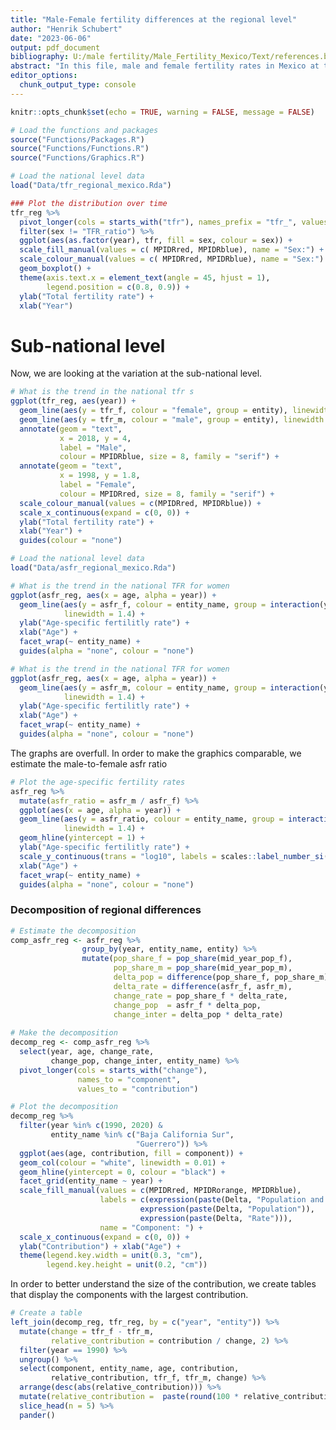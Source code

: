 ```yaml
---
title: "Male-Female fertility differences at the regional level"
author: "Henrik Schubert"
date: "2023-06-06"
output: pdf_document
bibliography: U:/male fertility/Male_Fertility_Mexico/Text/references.bib
abstract: "In this file, male and female fertility rates in Mexico at the regional level are compared. We will use graphical tools, distributional comparison measures, decomposition methods and statistical tests. The comparisons will be both over time, and at the national level "
editor_options: 
  chunk_output_type: console
---
```


```r
knitr::opts_chunk$set(echo = TRUE, warning = FALSE, message = FALSE)

# Load the functions and packages
source("Functions/Packages.R")
source("Functions/Functions.R")
source("Functions/Graphics.R")

# Load the national level data
load("Data/tfr_regional_mexico.Rda")
```


```r
### Plot the distribution over time
tfr_reg %>% 
  pivot_longer(cols = starts_with("tfr"), names_prefix = "tfr_", values_to = "tfr", names_to = "sex") %>% 
  filter(sex != "TFR_ratio") %>% 
  ggplot(aes(as.factor(year), tfr, fill = sex, colour = sex)) +
  scale_fill_manual(values = c( MPIDRred, MPIDRblue), name = "Sex:") +
  scale_colour_manual(values = c( MPIDRred, MPIDRblue), name = "Sex:") +
  geom_boxplot() +
  theme(axis.text.x = element_text(angle = 45, hjust = 1),
        legend.position = c(0.8, 0.9)) +
  ylab("Total fertility rate") +
  xlab("Year")
```


# Sub-national level
Now, we are looking at the variation at the sub-national level.

```r
# What is the trend in the national tfr s
ggplot(tfr_reg, aes(year)) +
  geom_line(aes(y = tfr_f, colour = "female", group = entity), linewidth = 1.4, alpha = 0.5) +
  geom_line(aes(y = tfr_m, colour = "male", group = entity), linewidth = 1.4, alpha = 0.5) +
  annotate(geom = "text",
           x = 2018, y = 4, 
           label = "Male", 
           colour = MPIDRblue, size = 8, family = "serif") +
  annotate(geom = "text",
           x = 1998, y = 1.8,
           label = "Female",
           colour = MPIDRred, size = 8, family = "serif") +
  scale_colour_manual(values = c(MPIDRred, MPIDRblue)) +
  scale_x_continuous(expand = c(0, 0)) +
  ylab("Total fertility rate") +
  xlab("Year") +
  guides(colour = "none")
```


```r
# Load the national level data
load("Data/asfr_regional_mexico.Rda")

# What is the trend in the national TFR for women
ggplot(asfr_reg, aes(x = age, alpha = year)) +
  geom_line(aes(y = asfr_f, colour = entity_name, group = interaction(year, entity)),
            linewidth = 1.4) +
  ylab("Age-specific fertilitly rate") +
  xlab("Age") +
  facet_wrap(~ entity_name) +
  guides(alpha = "none", colour = "none")
```


```r
# What is the trend in the national TFR for women
ggplot(asfr_reg, aes(x = age, alpha = year)) +
  geom_line(aes(y = asfr_m, colour = entity_name, group = interaction(year, entity)),
            linewidth = 1.4) +
  ylab("Age-specific fertilitly rate") +
  xlab("Age") +
  facet_wrap(~ entity_name) +
  guides(alpha = "none", colour = "none")
```

The graphs are overfull. In order to make the graphics comparable, we estimate the male-to-female asfr ratio

```r
# Plot the age-specific fertility rates
asfr_reg %>% 
  mutate(asfr_ratio = asfr_m / asfr_f) %>% 
  ggplot(aes(x = age, alpha = year)) +
  geom_line(aes(y = asfr_ratio, colour = entity_name, group = interaction(year, entity)),
            linewidth = 1.4) +
  geom_hline(yintercept = 1) +
  ylab("Age-specific fertilitly rate") +
  scale_y_continuous(trans = "log10", labels = scales::label_number_si()) +
  xlab("Age") +
  facet_wrap(~ entity_name) +
  guides(alpha = "none", colour = "none")
```




### Decomposition of regional differences


```r
# Estimate the decomposition
comp_asfr_reg <- asfr_reg %>%
                group_by(year, entity_name, entity) %>%
                mutate(pop_share_f = pop_share(mid_year_pop_f),
                       pop_share_m = pop_share(mid_year_pop_m),
                       delta_pop = difference(pop_share_f, pop_share_m),
                       delta_rate = difference(asfr_f, asfr_m),
                       change_rate = pop_share_f * delta_rate,
                       change_pop  = asfr_f * delta_pop,
                       change_inter = delta_pop * delta_rate)
  
# Make the decomposition
decomp_reg <- comp_asfr_reg %>%
  select(year, age, change_rate, 
         change_pop, change_inter, entity_name) %>%
  pivot_longer(cols = starts_with("change"),
               names_to = "component",
               values_to = "contribution") 

# Plot the decomposition
decomp_reg %>% 
  filter(year %in% c(1990, 2020) &
         entity_name %in% c("Baja California Sur",
                            "Guerrero")) %>% 
  ggplot(aes(age, contribution, fill = component)) +
  geom_col(colour = "white", linewidth = 0.01) +
  geom_hline(yintercept = 0, colour = "black") +
  facet_grid(entity_name ~ year) +
  scale_fill_manual(values = c(MPIDRred, MPIDRorange, MPIDRblue),
                    labels = c(expression(paste(Delta, "Population and rate")),
                             expression(paste(Delta, "Population")),
                             expression(paste(Delta, "Rate"))),
                    name = "Component: ") +
  scale_x_continuous(expand = c(0, 0)) +
  ylab("Contribution") + xlab("Age") +
  theme(legend.key.width = unit(0.3, "cm"),
        legend.key.height = unit(0.2, "cm"))
```

In order to better understand the size of the contribution, we create tables that display the components with the largest contribution.


```r
# Create a table
left_join(decomp_reg, tfr_reg, by = c("year", "entity")) %>%
  mutate(change = tfr_f - tfr_m,
         relative_contribution = contribution / change, 2) %>% 
  filter(year == 1990) %>% 
  ungroup() %>% 
  select(component, entity_name, age, contribution,
         relative_contribution, tfr_f, tfr_m, change) %>% 
  arrange(desc(abs(relative_contribution))) %>%
  mutate(relative_contribution =  paste(round(100 * relative_contribution, 2), "%")) %>%
  slice_head(n = 5) %>% 
  pander()
```